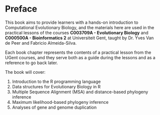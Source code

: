 # Preface {.unnumbered}

This book aims to provide learners with a hands-on introduction to 
Computational Evolutionary Biology, and the materials here are used
in the practical lessons of the courses **C003709A - Evolutionary Biology**
and **C000500A - Bioinformatics 2** at Universiteit Gent, taught by 
Dr. Yves Van de Peer and Fabricio Almeida-Silva.

Each book chapter represents the contents of a practical lesson from the UGent
courses, and they serve both as a guide during the lessons and as a reference
to go back later.

The book will cover:

1. Introduction to the R programming language
2. Data structures for Evolutionary Biology in R
3. Multiple Sequence Alignment (MSA) and distance-based phylogeny inference
3. Maximum likelihood-based phylogeny inference
4. Analyses of gene and genome duplication
